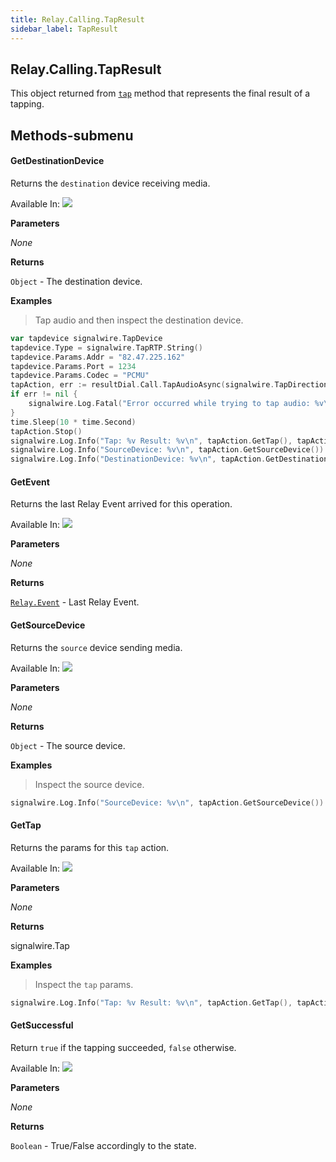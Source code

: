 ```yaml
---
title: Relay.Calling.TapResult
sidebar_label: TapResult
---
```


[tap]: /sdks/reference/realtime-sdk/v2/sdks/golang/calling/call#tap

[relay-event]: /sdks/reference/realtime-sdk/v2/sdks/golang/event

## Relay.Calling.TapResult

This object returned from [`tap`][tap] method that represents the final result of a tapping.

## Methods-submenu

<div class="method-definitions"></div>

#### GetDestinationDevice

Returns the `destination` device receiving media.

Available In: <img class="method-available-tag" src="https://img.shields.io/badge/-v1.0+-brightgreen.svg" />

**Parameters**

_None_

**Returns**

`Object` - The destination device.

**Examples**

> Tap audio and then inspect the destination device.

```go
var tapdevice signalwire.TapDevice
tapdevice.Type = signalwire.TapRTP.String()
tapdevice.Params.Addr = "82.47.225.162"
tapdevice.Params.Port = 1234
tapdevice.Params.Codec = "PCMU"
tapAction, err := resultDial.Call.TapAudioAsync(signalwire.TapDirectionListen, &tapdevice)
if err != nil {
    signalwire.Log.Fatal("Error occurred while trying to tap audio: %v\n", err)
}
time.Sleep(10 * time.Second)
tapAction.Stop()
signalwire.Log.Info("Tap: %v Result: %v\n", tapAction.GetTap(), tapAction.GetResult())
signalwire.Log.Info("SourceDevice: %v\n", tapAction.GetSourceDevice())           // comes from the Signalwire platform
signalwire.Log.Info("DestinationDevice: %v\n", tapAction.GetDestinationDevice()) // the device passed above
```

#### GetEvent

Returns the last Relay Event arrived for this operation.

Available In: <img class="method-available-tag" src="https://img.shields.io/badge/-v1.0+-brightgreen.svg" />

**Parameters**

_None_

**Returns**

[`Relay.Event`][relay-event] - Last Relay Event.


#### GetSourceDevice

Returns the `source` device sending media.

Available In: <img class="method-available-tag" src="https://img.shields.io/badge/-v1.0+-brightgreen.svg" />

**Parameters**

_None_

**Returns**

`Object` - The source device.

**Examples**

> Inspect the source device.

```go
signalwire.Log.Info("SourceDevice: %v\n", tapAction.GetSourceDevice())           // comes from the Signalwire platform
```

#### GetTap

Returns the params for this `tap` action.

Available In: <img class="method-available-tag" src="https://img.shields.io/badge/-v1.0+-brightgreen.svg" />

**Parameters**

_None_

**Returns**

signalwire.Tap

**Examples**

> Inspect the `tap` params.

```go
signalwire.Log.Info("Tap: %v Result: %v\n", tapAction.GetTap(), tapAction.GetResult())
```

#### GetSuccessful

Return `true` if the tapping succeeded, `false` otherwise.

Available In: <img class="method-available-tag" src="https://img.shields.io/badge/-v1.0+-brightgreen.svg" />

**Parameters**

_None_

**Returns**

`Boolean` - True/False accordingly to the state.

